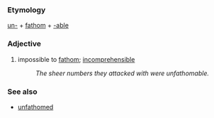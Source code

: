 ===Etymology===
[[un-]] + [[fathom]] + [[-able]]

===Adjective===
#impossible to [[fathom]]; [[incomprehensible]]
#:''The sheer numbers they attacked with were unfathomable.''

===See also===
*[[unfathomed]]